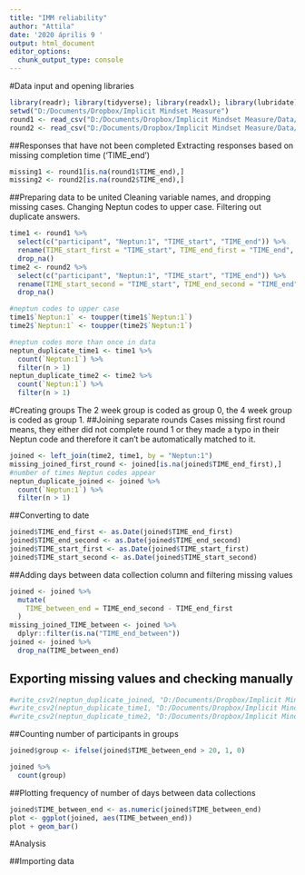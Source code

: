 ```yaml
---
title: "IMM reliability"
author: "Attila"
date: '2020 április 9 '
output: html_document
editor_options: 
  chunk_output_type: console
---
```


#Data input and opening libraries
```r
library(readr); library(tidyverse); library(readxl); library(lubridate); library(ggplot2); library(stringr)
setwd("D:/Documents/Dropbox/Implicit Mindset Measure")
round1 <- read_csv("D:/Documents/Dropbox/Implicit Mindset Measure/Data/Source/Round 1/data.csv")
round2 <- read_csv("D:/Documents/Dropbox/Implicit Mindset Measure/Data/Source/Round 2/data.csv")
```

##Responses that have not been completed
Extracting responses based on missing completion time ('TIME_end')
```r
missing1 <- round1[is.na(round1$TIME_end),]
missing2 <- round2[is.na(round2$TIME_end),]
```

##Preparing data to be united
Cleaning variable names, and dropping missing cases. Changing Neptun codes to upper case. Filtering out duplicate answers.
```r
time1 <- round1 %>% 
  select(c("participant", "Neptun:1", "TIME_start", "TIME_end")) %>% 
  rename(TIME_start_first = "TIME_start", TIME_end_first = "TIME_end", participant_first = "participant") %>% 
  drop_na()
time2 <- round2 %>% 
  select(c("participant", "Neptun:1", "TIME_start", "TIME_end")) %>% 
  rename(TIME_start_second = "TIME_start", TIME_end_second = "TIME_end", participant_second = "participant") %>% 
  drop_na()

#neptun codes to upper case
time1$`Neptun:1` <- toupper(time1$`Neptun:1`)
time2$`Neptun:1` <- toupper(time2$`Neptun:1`)

#neptun codes more than once in data
neptun_duplicate_time1 <- time1 %>% 
  count(`Neptun:1`) %>% 
  filter(n > 1)
neptun_duplicate_time2 <- time2 %>% 
  count(`Neptun:1`) %>% 
  filter(n > 1)
```

#Creating groups
The 2 week group is coded as group 0, the 4 week group is coded as group 1.
##Joining separate rounds
Cases missing first round means, they either did not complete round 1 or they made a typo in their Neptun code and therefore it can't be automatically matched to it.
```r
joined <- left_join(time2, time1, by = "Neptun:1")
missing_joined_first_round <- joined[is.na(joined$TIME_end_first),]
#number of times Neptun codes appear
neptun_duplicate_joined <- joined %>% 
  count(`Neptun:1`) %>% 
  filter(n > 1)
```

##Converting to date
```r
joined$TIME_end_first <- as.Date(joined$TIME_end_first)
joined$TIME_end_second <- as.Date(joined$TIME_end_second)
joined$TIME_start_first <- as.Date(joined$TIME_start_first)
joined$TIME_start_second <- as.Date(joined$TIME_start_second)
```

##Adding days between data collection column and filtering missing values
```r
joined <- joined %>% 
  mutate(
    TIME_between_end = TIME_end_second - TIME_end_first
  ) 
missing_joined_TIME_between <- joined %>% 
  dplyr::filter(is.na("TIME_end_between"))
joined <- joined %>% 
  drop_na(TIME_between_end)
```

## Exporting missing values and checking manually
```r
#write_csv2(neptun_duplicate_joined, "D:/Documents/Dropbox/Implicit Mindset Measure/Data/Raw/Temp/neptun_duplicate_joined.csv")
#write_csv2(neptun_duplicate_time1, "D:/Documents/Dropbox/Implicit Mindset Measure/Data/Temp/neptun_duplicate_time1.csv")
#write_csv2(neptun_duplicate_time2, "D:/Documents/Dropbox/Implicit Mindset Measure/Data/Temp/neptun_duplicate_time2.csv")
```



##Counting number of participants in groups
```r
joined$group <- ifelse(joined$TIME_between_end > 20, 1, 0)

joined %>% 
  count(group)
```

##Plotting frequency of number of days between data collections
```r
joined$TIME_between_end <- as.numeric(joined$TIME_between_end)
plot <- ggplot(joined, aes(TIME_between_end))
plot + geom_bar()
```
#Analysis

##Importing data
```r

```

